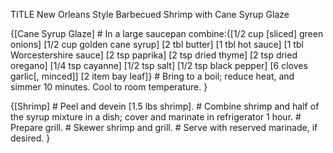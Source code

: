 TITLE New Orleans Style Barbecued Shrimp with Cane Syrup Glaze


{[Cane Syrup Glaze]
# In a large saucepan combine:{[1/2 cup [sliced] green onions] [1/2 cup golden cane syrup]  [2 tbl butter] [1 tbl hot sauce]  [1 tbl Worcestershire sauce] [2 tsp paprika] [2 tsp dried thyme] [2 tsp dried oregano] [1/4 tsp cayanne] [1/2 tsp salt] [1/2 tsp black pepper] [6 cloves garlic[, minced]] [2 item bay leaf]}
# Bring to a boil; reduce heat, and simmer 10 minutes. Cool to room temperature.
}

{[Shrimp]
# Peel and devein [1.5 lbs shrimp].
# Combine shrimp and half of the syrup mixture in a dish; cover and marinate in refrigerator 1 hour.
# Prepare grill.
# Skewer shrimp and grill.
# Serve with reserved marinade, if desired.
}
